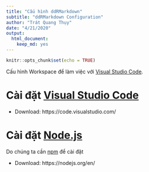 ```yaml
---
title: "Cấu hình ddRMarkdown"
subtitle: "ddRMarkdown Configuration"
author: "Trát Quang Thụy"
date: "4/21/2020"
output: 
  html_document: 
    keep_md: yes
---
```


```r
knitr::opts_chunk$set(echo = TRUE)
```

Cấu hình Workspace để làm việc với  [Visual Studio Code](https://code.visualstudio.com/).

# Cài đặt [Visual Studio Code](https://code.visualstudio.com/)

* Download: https://code.visualstudio.com/

# Cài đặt [Node.js](https://nodejs.org/en/)

Do chúng ta cần  [npm](https://www.npmjs.com/) để cài đặt 

* Download: https://nodejs.org/en/
